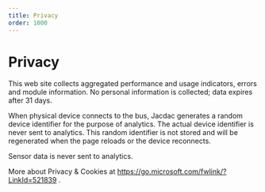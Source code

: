 ```yaml
---
title: Privacy
order: 1000
---
```

# Privacy

This web site collects aggregated performance and usage indicators, errors and module information. 
No personal information is collected; data expires after 31 days.

When physical device connects to the bus, Jacdac generates a random device identifier for the purpose of analytics. The actual device identifier is never sent to analytics.
This random identifier is not stored and will be regenerated when the page reloads or the device reconnects.

Sensor data is never sent to analytics.

More about Privacy &amp; Cookies at https://go.microsoft.com/fwlink/?LinkId=521839 .
